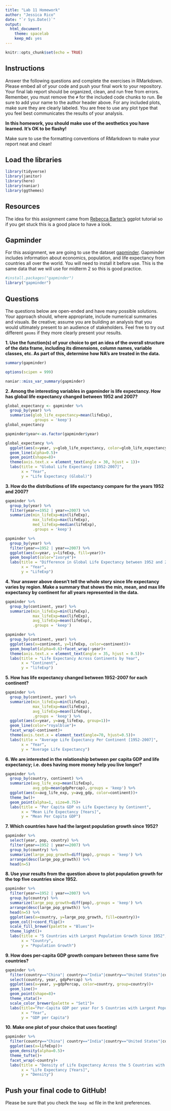 ```yaml
---
title: "Lab 11 Homework"
author: "Jessica Rico"
date: "`r Sys.Date()`"
output:
  html_document: 
    theme: spacelab
    keep_md: yes
---
```


```r
knitr::opts_chunk$set(echo = TRUE)
```

## Instructions
Answer the following questions and complete the exercises in RMarkdown. Please embed all of your code and push your final work to your repository. Your final lab report should be organized, clean, and run free from errors. Remember, you must remove the `#` for the included code chunks to run. Be sure to add your name to the author header above. For any included plots, make sure they are clearly labeled. You are free to use any plot type that you feel best communicates the results of your analysis.  

**In this homework, you should make use of the aesthetics you have learned. It's OK to be flashy!**

Make sure to use the formatting conventions of RMarkdown to make your report neat and clean!  

## Load the libraries
```r
library(tidyverse)
library(janitor)
library(here)
library(naniar)
library(ggthemes)
``` 

## Resources
The idea for this assignment came from [Rebecca Barter's](http://www.rebeccabarter.com/blog/2017-11-17-ggplot2_tutorial/) ggplot tutorial so if you get stuck this is a good place to have a look.  

## Gapminder
For this assignment, we are going to use the dataset [gapminder](https://cran.r-project.org/web/packages/gapminder/index.html). Gapminder includes information about economics, population, and life expectancy from countries all over the world. You will need to install it before use. This is the same data that we will use for midterm 2 so this is good practice.
```r
#install.packages("gapminder")
library("gapminder")
```

## Questions
The questions below are open-ended and have many possible solutions. Your approach should, where appropriate, include numerical summaries and visuals. Be creative; assume you are building an analysis that you would ultimately present to an audience of stakeholders. Feel free to try out different `geoms` if they more clearly present your results.  

**1. Use the function(s) of your choice to get an idea of the overall structure of the data frame, including its dimensions, column names, variable classes, etc. As part of this, determine how NA's are treated in the data.**  
```r
summary(gapminder)
```
```r
options(scipen = 999)
```


```r
naniar::miss_var_summary(gapminder)
```

**2. Among the interesting variables in gapminder is life expectancy. How has global life expectancy changed between 1952 and 2007?**
```r
global_expectancy <- gapminder %>% 
  group_by(year) %>% 
  summarise(glob_life_expectancy=mean(lifeExp),
            .groups = 'keep')
global_expectancy
```
```r
gapminder$year<-as.factor(gapminder$year)
```


```r
global_expectancy %>% 
  ggplot(aes(x=year, y=glob_life_expectancy, color=glob_life_expectancy))+
  geom_line(alpha=0.5)+
  geom_point(shape=8)+
  theme(axis.text.x = element_text(angle = 30, hjust = 1))+
  labs(title = "Global Life Expectancy [1952-2007]",
       x = "Year",
       y = "Life Expectancy (Global)")
```

**3. How do the distributions of life expectancy compare for the years 1952 and 2007?**
```r
gapminder %>% 
  group_by(year) %>% 
  filter(year==1952 | year==2007) %>% 
  summarize(min_lifeExp=min(lifeExp),
            max_lifeExp=max(lifeExp),
            med_lifeExp=median(lifeExp),
            .groups = 'keep')
```
```r
gapminder %>% 
  group_by(year) %>% 
  filter(year==1952 | year==2007) %>% 
  ggplot(aes(x=year, y=lifeExp, fill=year))+
  geom_boxplot(color="ivory4")+
  labs(title = "Difference in Global Life Expectancy between 1952 and 2007",
       x = "Year",
       y = "LifeExp")
```

**4. Your answer above doesn't tell the whole story since life expectancy varies by region. Make a summary that shows the min, mean, and max life expectancy by continent for all years represented in the data.**
```r
gapminder %>% 
  group_by(continent, year) %>% 
  summarize(min_lifeExp=min(lifeExp),
            max_lifeExp=max(lifeExp),
            avg_lifeExp=mean(lifeExp),
            .groups = 'keep')
```
```r
gapminder %>% 
  group_by(continent, year) %>% 
  ggplot(aes(x=continent, y=lifeExp, color=continent))+
  geom_boxplot(alpha=0.6)+facet_wrap(~year)+
  theme(axis.text.x = element_text(angle = 35, hjust = 0.5))+
  labs(title = "Life Expectancy Across Continents by Year",
       x = "Continent",
       y = "lifeExp")
```

**5. How has life expectancy changed between 1952-2007 for each continent?**
```r
gapminder %>% 
  group_by(continent, year) %>% 
  summarize(min_lifeExp=min(lifeExp),
            max_lifeExp=max(lifeExp),
            avg_lifeExp=mean(lifeExp),
            .groups = 'keep') %>% 
  ggplot(aes(x=year, y=avg_lifeExp, group=1))+
  geom_line(color="royalblue")+
  facet_wrap(~continent)+
  theme(axis.text.x = element_text(angle=70, hjust=0.5))+
  labs(title = "Average Life Expectancy Per Continent [1952-2007]",
       x = "Year",
       y = "Average Life Expectancy")
```

**6. We are interested in the relationship between per capita GDP and life expectancy; i.e. does having more money help you live longer?**
```r
gapminder %>% 
  group_by(country, continent) %>%
  summarize(avg_life_exp=mean(lifeExp),
            avg_gdp=mean(gdpPercap),.groups = 'keep') %>% 
  ggplot(aes(x=avg_life_exp, y=avg_gdp, color=continent))+
  theme_bw()+
  geom_point(alpha=1, size=0.75)+
  labs(title = "Per Capita GDP vs Life Expectancy by Continent",
       x = "Mean Life Expectancy [Years]",
       y = "Mean Per Capita GDP")
```

**7. Which countries have had the largest population growth since 1952?**
```r
gapminder %>% 
  select(year, pop, country) %>% 
  filter(year==1952 | year==2007) %>% 
  group_by(country) %>% 
  summarize(large_pop_growth=diff(pop),.groups = 'keep') %>% 
  arrange(desc(large_pop_growth)) %>% 
  head(n=5)
```

**8. Use your results from the question above to plot population growth for the top five countries since 1952.**
```r
gapminder %>% 
  filter(year==1952 | year==2007) %>% 
  group_by(country) %>% 
  summarize(large_pop_growth=diff(pop),.groups = 'keep') %>% 
  arrange(desc(large_pop_growth)) %>% 
  head(n=5) %>% 
  ggplot(aes(x=country, y=large_pop_growth, fill=country))+
  geom_col()+coord_flip()+
  scale_fill_brewer(palette = "Blues")+
  theme_light()+
  labs(title = "5 Countries with Largest Population Growth Since 1952",
       x = "Country",
       y = "Population Growth")
```

**9. How does per-capita GDP growth compare between these same five countries?**
```r
gapminder %>% 
  filter(country=="China"| country=="India"|country=="United States"|country=="Indonesia"|country=="Brazil") %>%
  select(country, year, gdpPercap) %>% 
  ggplot(aes(x=year, y=gdpPercap, color=country, group=country))+
  geom_line()+
  geom_point(shape=8)+
  theme_stata()+
  scale_color_brewer(palette = "Set1")+
  labs(title="Per-Capita GDP per year For 5 Countries with Largest Population Growth",
       x = "Year",
       y = "GDP per Capita")
```

**10. Make one plot of your choice that uses faceting!**
```r
gapminder %>% 
  filter(country=="China"| country=="India"|country=="United States"|country=="Indonesia"|country=="Brazil") %>%
  ggplot(aes(x=lifeExp))+
  geom_density(alpha=0.5)+
  theme_tufte()+
  facet_wrap(~country)+
  labs(title = "Density of Life Expectancy Across the 5 Countries with Largest Pop. Growth",
       x = "Life Expectancy [Years]",
       y = "Density")
```

## Push your final code to GitHub!
Please be sure that you check the `keep md` file in the knit preferences. 